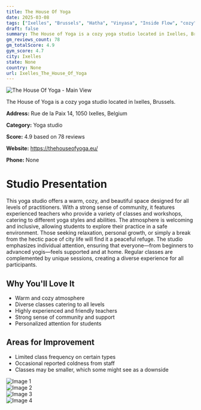 ```yaml
---
title: The House Of Yoga
date: 2025-03-08
tags: ["Ixelles", "Brussels", "Hatha", "Vinyasa", "Inside Flow", "cozy", "community-oriented", "Ixelles"]  
draft: false
summary: The House of Yoga is a cozy yoga studio located in Ixelles, Brussels.
gm_reviews_count: 78
gm_totalScore: 4.9
gym_score: 4.7
city: Ixelles
state: None
country: None
url: Ixelles_The_House_Of_Yoga
---
```


<div className="aspect-[16/9] relative my-8">
  <img 
    src="https://lh5.googleusercontent.com/p/AF1QipMJHbPDiUd-rUd9iQB-fN3Z4dNX9rGAlhHPWjQg=w1920-h1080-k-no"
    alt="The House Of Yoga - Main View"
    className="object-cover absolute inset-0 w-full h-full rounded-lg"
  />
</div>

The House of Yoga is a cozy yoga studio located in Ixelles, Brussels.

**Address:** Rue de la Paix 14, 1050 Ixelles, Belgium

**Category:** Yoga studio

**Score:** 4.9 based on 78 reviews

**Website:** https://thehouseofyoga.eu/

**Phone:** None

# Studio Presentation

This yoga studio offers a warm, cozy, and beautiful space designed for all levels of practitioners. With a strong sense of community, it features experienced teachers who provide a variety of classes and workshops, catering to different yoga styles and abilities. The atmosphere is welcoming and inclusive, allowing students to explore their practice in a safe environment. Those seeking relaxation, personal growth, or simply a break from the hectic pace of city life will find it a peaceful refuge. The studio emphasizes individual attention, ensuring that everyone—from beginners to advanced yogis—feels supported and at home. Regular classes are complemented by unique sessions, creating a diverse experience for all participants.

## Why You'll Love It

- Warm and cozy atmosphere
- Diverse classes catering to all levels
- Highly experienced and friendly teachers
- Strong sense of community and support
- Personalized attention for students

## Areas for Improvement

- Limited class frequency on certain types
- Occasional reported coldness from staff
- Classes may be smaller, which some might see as a downside

<div className="grid grid-cols-1 xl:grid-cols-2 gap-4 my-8">
<div className="aspect-[4/3] relative"><img src="https://lh3.googleusercontent.com/p/AF1QipPasgVtYpFuUI4tuTtRsI3YwRzFNju7q0CNAJs_=w1920-h1080-k-no" alt="Image 1" className="object-cover absolute inset-0 w-full h-full rounded-lg" /></div>
<div className="aspect-[4/3] relative"><img src="https://lh5.googleusercontent.com/p/AF1QipNlk5BZhRDduPBbXTCyAg6jCDBmVPL9jAfiCSPm=w1920-h1080-k-no" alt="Image 2" className="object-cover absolute inset-0 w-full h-full rounded-lg" /></div>
<div className="aspect-[4/3] relative"><img src="https://lh5.googleusercontent.com/p/AF1QipM4xNW9t7qUY_wJQuz-5OFJIlTGNfX_nVoeOJj7=w1920-h1080-k-no" alt="Image 3" className="object-cover absolute inset-0 w-full h-full rounded-lg" /></div>
<div className="aspect-[4/3] relative"><img src="https://lh5.googleusercontent.com/p/AF1QipNewFe3DFwVf1bJryf-tsmkCnApzHtM1cFQFdaQ=w1920-h1080-k-no" alt="Image 4" className="object-cover absolute inset-0 w-full h-full rounded-lg" /></div>
</div>